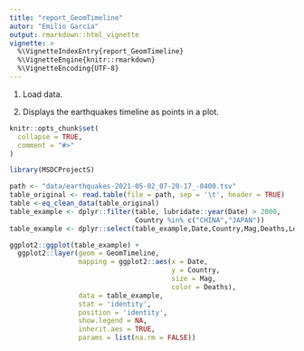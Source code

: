 ---
title: "report_GeomTimeline"
autor: "Emilio Garcia"
output: rmarkdown::html_vignette
vignette: >
  %\VignetteIndexEntry{report_GeomTimeline}
  %\VignetteEngine{knitr::rmarkdown}
  %\VignetteEncoding{UTF-8}
---

1. Load data.

2. Displays the earthquakes timeline as points in a plot.


```{r, include = FALSE}
knitr::opts_chunk$set(
  collapse = TRUE,
  comment = "#>"
)
```

```{r setup}
library(MSDCProjectS)
```

```{r}
path <- "data/earthquakes-2021-05-02_07-20-17_-0400.tsv"
table_original <- read.table(file = path, sep = '\t', header = TRUE)
table <-eq_clean_data(table_original)
table_example <- dplyr::filter(table, lubridate::year(Date) > 2000,
                               Country %in% c("CHINA","JAPAN"))
table_example <- dplyr::select(table_example,Date,Country,Mag,Deaths,Location.Name)
```


```{r}
ggplot2::ggplot(table_example) +
  ggplot2::layer(geom = GeomTimeline,
                 mapping = ggplot2::aes(x = Date,
                                        y = Country,
                                        size = Mag,
                                        color = Deaths),
                 data = table_example,
                 stat = 'identity',
                 position = 'identity',
                 show.legend = NA,
                 inherit.aes = TRUE,
                 params = list(na.rm = FALSE))
```
